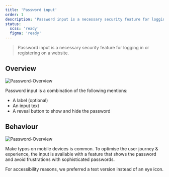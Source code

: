 ```yaml
---
title: 'Password input'
order: 1
description: 'Password input is a necessary security feature for logging in or registering on a website.'
status:
  scss: 'ready'
  figma: 'ready'
---
```


> Password input is a necessary security feature for logging in or registering on a website.

<Preview path="default" nude />

## Overview

![Password-Overview](Password-Overview.png)

Password input is a combination of the following mentions:

- A label (optional)
- An input text
- A reveal button to show and hide the password

## Behaviour

![Password-Overview](Password-RevealButton.png)

Make typos on mobile devices is common. To optimise the user journey & experience, the input is available with a feature that shows the password and avoid frustrations with sophisticated passwords.

For accessibility reasons, we preferred a text version instead of an eye icon.

<Preview path="all-cases" nude />
